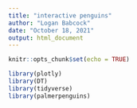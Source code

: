 ```yaml
---
title: "interactive penguins"
author: "Logan Babcock"
date: "October 18, 2021"
output: html_document
---
```


```r
knitr::opts_chunk$set(echo = TRUE)

library(plotly)
library(DT)
library(tidyverse)
library(palmerpenguins)

```



